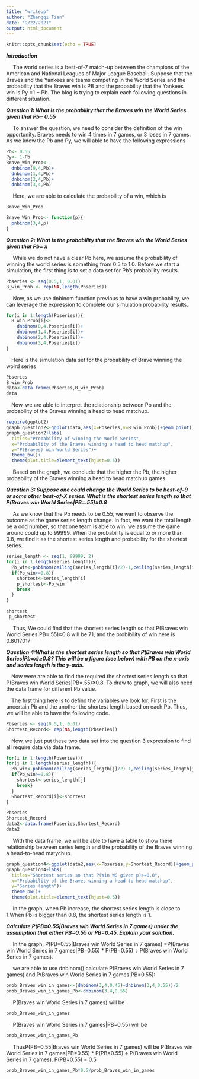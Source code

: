 ```yaml
---
title: "writeup"
author: "Zhengqi Tian"
date: "9/22/2021"
output: html_document
---
```


```r
knitr::opts_chunk$set(echo = TRUE)

```
***Introduction***
<p>&emsp; The world series is a best-of-7 match-up between the champions of the American and National Leagues of Major League Baseball. Suppose that the Braves and the Yankees are teams competing in the World Series and the probability that the Braves win is PB and the probability that the Yankees win is Py =1 − Pb. The blog is trying to explain each following questions in different situation. </p>


***Question 1: What is the probability that the Braves win the World Series given that Pb= 0.55***
<p>&emsp; To answer the question, we need to consider the definition of the win opportunity. Braves needs to win 4 times in 7 games, or 3 loses in 7 games. As we know the Pb and Py, we will able to have the following expressions </p>
```r
Pb<- 0.55
Py<- 1-Pb
Brave_Win_Prob<- 
  dnbinom(0,4,Pb)+
  dnbinom(1,4,Pb)+
  dnbinom(2,4,Pb)+
  dnbinom(3,4,Pb)
```
<p>&emsp; Here, we are able to calculate the probability of a win, which is </P>

```r
Brave_Win_Prob
```

```r
Brave_Win_Prob<- function(p){
  pnbinom(3,4,p)
}
```

***Question 2: What is the probability that the Braves win the World Series given that Pb= x***
<p>&emsp; While we do not have a clear Pb here, we assume the probability of winning the world series is something from 0.5 to 1.0. Before we start a simulation, the first thing is to set a data set for Pb's probability results. 
```r
Pbseries <- seq(0.5,1, 0.01)
B_win_Prob <- rep(NA,length(Pbseries))
```
<p>&emsp; Now, as we use dnbinom function previous to have a win probability, we can leverage the expression to complete our simulation probability results.
```r
for(i in 1:length(Pbseries)){
  B_win_Prob[i]<-
    dnbinom(0,4,Pbseries[i])+
    dnbinom(1,4,Pbseries[i])+
    dnbinom(2,4,Pbseries[i])+
    dnbinom(3,4,Pbseries[i])
}
```
<p>&emsp;Here is the simulation data set for the probability of Brave winning the wolrd series</p>
```r
Pbseries
B_win_Prob
data<-data.frame(Pbseries,B_win_Prob)
data
```
<p>&emsp;Now, we are able to interpret the relationship between Pb and the probability of the Braves winning a head to head matchup.
```r
require(ggplot2)
graph_question2<-ggplot(data,aes(x=Pbseries,y=B_win_Prob))+geom_point()
graph_question2+labs(
  titles="Probability of winning the World Series",
  x="Probability of the Braves winning a head to head matchup",
  y="P(Braves) win World Series")+
  theme_bw()+
  theme(plot.title=element_text(hjust=0.5))
```
<p>&emsp; Based on the graph, we conclude that the higher the Pb, the higher probability of the Braves winning a head to head matchup games.</p>

***Question 3: Suppose one could change the World Series to be best-of-9 or some other best-of-X series. What is the shortest series length so that P(Braves win World Series|PB=.55)≥0.8***
<p>&emsp; As we know that the Pb needs to be 0.55, we want to observe the outcome as the game series length change. In fact, we want the total length be a odd number, so that one team is able to win. we assume the game around could up to 99999. When the probability is equal to or more than 0.8, we find it as the shortest series length and probability for the shortest series.</p>

```r
series_length <- seq(1, 99999, 2)
for(i in 1:length(series_length)){
  Pb_win<-pnbinom(ceiling(series_length[i]/2)-1,ceiling(series_length[i]/2),0.55)
  if(Pb_win>=0.8){
    shortest<-series_length[i]
    p_shortest<-Pb_win
    break
  }
}

shortest
 p_shortest
```

<p>&emsp; Thus, We could find that the shortest series length so that P(Braves win World Series|PB=.55)≥0.8 will be 71, and the probibility of win here is 0.8017017

***Question 4:What is the shortest series length so that P(Braves win World Series|Pb=x)≥0.8? This will be a figure (see below) with PB on the x-axis and series length is the y-axis.***
<p>&emsp;Now were are able to find the required the shortest series length so that P(Braves win World Series|PB=.55)≥0.8. To draw to graph, we will also need the data frame for different Pb value. </p>

<p>&emsp;The first thing here is to defind the variables we look for. First is the uncertain Pb and the another the shortest length based on each Pb. Thus, we will be able to have the following code.</p>
```r
Pbseries <- seq(0.5,1, 0.01)
Shortest_Record<- rep(NA,length(Pbseries))
```

<p>&emsp;Now, we just put these two data set into the question 3 expression to find all require data via data frame.

```r
for(i in 1:length(Pbseries)){
for(j in 1:length(series_length)){
  Pb_win<-pnbinom(ceiling(series_length[j]/2)-1,ceiling(series_length[j]/2),Pbseries[i])
  if(Pb_win>=0.8){
    shortest<-series_length[j]
    break}
  }
  Shortest_Record[i]<-shortest
}

Pbseries
Shortest_Record
data2<-data.frame(Pbseries,Shortest_Record)
data2
```
<p>&emsp; With the data frame, we will be able to have a table to show there relationship between series length and the probability of the Braves winning a head-to-head matychup.</p>

```r
graph_question4<-ggplot(data2,aes(x=Pbseries,y=Shortest_Record))+geom_point()
graph_question4+labs(
  titles="Shortest series so that P(Win WS given p)>=0.8",
  x="Probability of the Braves winning a head to head matchup",
  y="Series length")+
  theme_bw()+
  theme(plot.title=element_text(hjust=0.5))
```
<p>&emsp; In the graph, when Pb increase, the shortest series length is close to 1.When Pb is bigger than 0.8, the shortest series length is 1.</p>

***Calculate P(PB=0.55|Braves win World Series in 7 games) under the assumption that either PB=0.55 or PB=0.45. Explain your solution.***
<p>&emsp; In the graph, P(PB=0.55|Braves win World Series in 7 games) =P(Braves win World Series in 7 games|PB=0.55) * P(PB=0.55) ÷ P(Braves win World Series in 7 games).</p>

<p>&emsp; we are able to use dnbinom() calculate P(Braves win World Series in 7 games) and P(Braves win World Series in 7 games|PB=0.55):
```r
prob_Braves_win_in_games<-(dnbinom(3,4,0.45)+dnbinom(3,4,0.55))/2
prob_Braves_win_in_games_Pb<-dnbinom(3,4,0.55)
```
<p>&emsp; P(Braves win World Series in 7 games) will be</p>

```r
prob_Braves_win_in_games
```

<p>&emsp; P(Braves win World Series in 7 games|PB=0.55) will be</p>
```r
prob_Braves_win_in_games_Pb

```
<p>&emsp; ThusP(PB=0.55|Braves win World Series in 7 games) will be P(Braves win World Series in 7 games|PB=0.55) * P(PB=0.55) ÷ P(Braves win World Series in 7 games). P(PB=0.55) = 0.5</p>

```r
prob_Braves_win_in_games_Pb*0.5/prob_Braves_win_in_games

```

